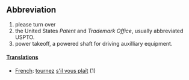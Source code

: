 ==Abbreviation==

#please turn over
# the United States ''Patent'' and ''Trademark Office'', usually abbreviated USPTO.
#power takeoff, a powered shaft for driving auxilliary equipment.

====[[Translation]]s====

*[[French]]: [[tournez]] [[s'il vous plaît]] (1)